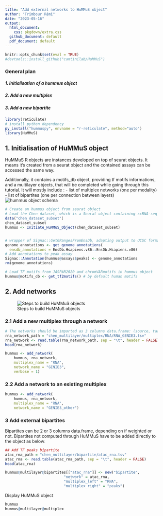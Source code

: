 ```yaml
---
title: "Add external networks to HuMMuS object"
author: "Trimbour Rémi"
date: "2023-05-16"
output:
  html_document:
    css: pkgdown/extra.css
  github_document: default
  pdf_document: default
---
```


```r
knitr::opts_chunk$set(eval = TRUE)
#devtools::install_github("cantinilab/HuMMuS")
```

### General plan
##### 1. Initialisation of a hummus object 
##### 2. Add a new multiplex
##### 3. Add a new bipartite

```r
library(reticulate)
# install python dependency
py_install("hummuspy", envname = "r-reticulate", method="auto")
library(HuMMuS)
```


## 1. Initialisation of HuMMuS object
HuMMuS R objects are instances developed on top of seurat objects. It means it’s created from a seurat object and the contained assays can be accessed the same way.

Additionally, it contains a motifs_db object, providing tf motifs informations, and a multilayer objects, that will be completed while going through this tutorial. It will mostly include :
  - list of multiplex networks (one per modality) 
  - list of bipartites (one per connection between layers)
![hummus object schema](figures/hummus_object_description.png)

```r
# Create an hummus object from seurat object
# Load the Chen dataset, which is a Seurat object containing scRNA-seq and scATAC-seq data
data("chen_dataset_subset")
chen_dataset_subset
hummus <- Initiate_HuMMuS_Object(chen_dataset_subset)


# wrapper of Signac::GetGRangesFromEnsDb, adapting output to UCSC format
genome_annotations <- get_genome_annotations(
  ensdb_annotations = EnsDb.Hsapiens.v86::EnsDb.Hsapiens.v86)
# Add annotations to peak assay
Signac::Annotation(hummus@assays$peaks) <- genome_annotations
rm(genome_annotations)

# Load TF motifs from JASPAR2020 and chromVARmotifs in hummus object
hummus@motifs_db <- get_tf2motifs() # by default human motifs
```

## 2. Add networks

![Steps to build HuMMuS objects](figures/5_steps.png)

### 2.1 Add a new multiplex through a network
```r
# The networks should be imported as 3 columns data.frame: (source, target, weight)
rna_network_path = "chen_multilayer/multiplex/RNA/RNA_GENIE3.tsv"
rna_network <- read.table(rna_network_path, sep = "\t", header = FALSE)
head(rna_network)
```

```r
hummus <- add_network(
    hummus, rna_network,
    multiplex_name = "RNA",
    network_name = "GENIE3",
    verbose = 1)
```

### 2.2 Add a network to an existing multiplex
```r
hummus <- add_network(
    hummus, rna_network,
    multiplex_name = "RNA",
    network_name = "GENIE3_other")
```

### 3 Add external bipartites
Bipartites can be 2 or 3 columns data.frame, depending on if weighted or not.
Bipartites not computed through HuMMuS have to be added directly to the object as below:
```r
## Add TF peaks bipartite
atac_rna_path = "chen_multilayer/bipartite/atac_rna.tsv"
atac_rna <- read.table(atac_rna_path, sep = "\t", header = FALSE)
head(atac_rna)
```

```r
hummus@multilayer@bipartites[["atac_rna"]] <- new("bipartite",
                           "network" = atac_rna,
                           "multiplex_left" = "RNA",
                           "multiplex_right" = "peaks")
```

Display HuMMuS object 
```r
hummus
hummus@multilayer@multiplex
```


